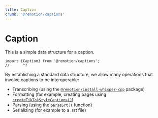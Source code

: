```yaml
---
title: Caption
crumb: '@remotion/captions'
---
```


# Caption<AvailableFrom v="4.0.216 "/>

This is a simple data structure for a caption.

```tsx twoslash
import {Caption} from '@remotion/captions';
//      ^?
```

By establishing a standard data structure, we allow many operations that involve captions to be interoperable:

- Transcribing (using the [`@remotion/install-whisper-cpp`](/docs/install-whisper-cpp) package)
- Formatting (for example, creating pages using [`createTikTokStyleCaptions()`](/docs/captions/create-tiktok-style-captions))
- Parsing (using the [`parseSrt()`](/docs/captions/parse-srt) function)
- Serializing (for example to a .srt file)
